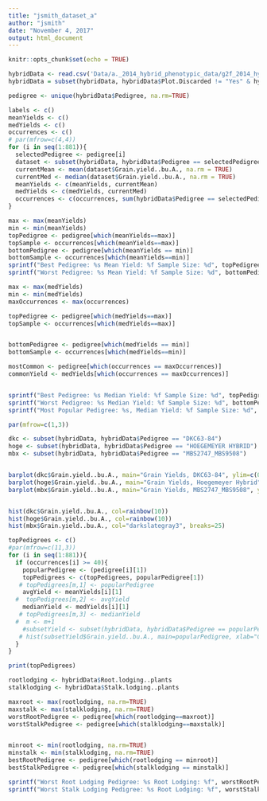 ```yaml
---
title: "jsmith_dataset_a"
author: "jsmith"
date: "November 4, 2017"
output: html_document
---
```


```r
knitr::opts_chunk$set(echo = TRUE)
```


```r
hybridData <- read.csv('Data/a._2014_hybrid_phenotypic_data/g2f_2014_hybrid_raw.csv')
hybridData = subset(hybridData, hybridData$Plot.Discarded != "Yes" & hybridData$Filler != "Yes")

pedigree <- unique(hybridData$Pedigree, na.rm=TRUE)

labels <- c()
meanYields <- c()
medYields <- c()
occurrences <- c()
# par(mfrow=c(4,4))
for (i in seq(1:881)){
  selectedPedigree <- pedigree[i]
  dataset <- subset(hybridData, hybridData$Pedigree == selectedPedigree)
  currentMean <- mean(dataset$Grain.yield..bu.A., na.rm = TRUE)
  currentMed <- median(dataset$Grain.yield..bu.A., na.rm = TRUE)
  meanYields <- c(meanYields, currentMean)
  medYields <- c(medYields, currentMed)
  occurrences <- c(occurrences, sum(hybridData$Pedigree == selectedPedigree))
}

```

```R
max <- max(meanYields)
min <- min(meanYields)
topPedigree <- pedigree[which(meanYields==max)]
topSample <- occurrences[which(meanYields==max)]
bottomPedigree <- pedigree[which(meanYields == min)]
bottomSample <- occurrences[which(meanYields==min)]
sprintf("Best Pedigree: %s Mean Yield: %f Sample Size: %d", topPedigree[1], max, topSample)
sprintf("Worst Pedigree: %s Mean Yield: %f Sample Size: %d", bottomPedigree[1], min, bottomSample)


```
```R
max <- max(medYields)
min <- min(medYields)
maxOccurrences <- max(occurrences)

topPedigree <- pedigree[which(medYields==max)]
topSample <- occurrences[which(medYields==max)]


bottomPedigree <- pedigree[which(medYields == min)]
bottomSample <- occurrences[which(medYields==min)]

mostCommon <- pedigree[which(occurrences == maxOccurrences)]
commonYield <- medYields[which(occurrences == maxOccurrences)]


sprintf("Best Pedigree: %s Median Yield: %f Sample Size: %d", topPedigree[1], max, topSample)
sprintf("Worst Pedigree: %s Median Yield: %f Sample Size: %d", bottomPedigree[1], min, bottomSample)
sprintf("Most Popular Pedigree: %s, Median Yield: %f Sample Size: %d", mostCommon[1], commonYield[1], maxOccurrences)

```


```R
par(mfrow=c(1,3))

dkc <- subset(hybridData, hybridData$Pedigree == "DKC63-84")
hoge <- subset(hybridData, hybridData$Pedigree == "HOEGEMEYER HYBRID")
mbx <- subset(hybridData, hybridData$Pedigree == "MBS2747_MBS9508")


barplot(dkc$Grain.yield..bu.A., main="Grain Yields, DKC63-84", ylim=c(0,315), col=rainbow(20))
barplot(hoge$Grain.yield..bu.A., main="Grain Yields, Hoegemeyer Hybrid", ylim=c(0,315), col=rainbow(20))
barplot(mbx$Grain.yield..bu.A., main="Grain Yields, MBS2747_MBS9508", ylim=c(0,315), col=rainbow(30))


hist(dkc$Grain.yield..bu.A., col=rainbow(10))
hist(hoge$Grain.yield..bu.A., col=rainbow(10))
hist(mbx$Grain.yield..bu.A., col="darkslategray3", breaks=25)
```


```R

topPedigrees <- c()
#par(mfrow=c(11,3))
for (i in seq(1:881)){
  if (occurrences[i] >= 40){
    popularPedigree <- (pedigree[i][1])
    topPedigrees <- c(topPedigrees, popularPedigree[1])
   # topPedigrees[m,1] <- popularPedigree
    avgYield <- meanYields[i][1]
  #  topPedigrees[m,2] <- avgYield
    medianYield <- medYields[i][1]
   # topPedigrees[m,3] <- medianYield
  #  m <- m+1
    #subsetYield <- subset(hybridData, hybridData$Pedigree == popularPedigree)
   # hist(subsetYield$Grain.yield..bu.A., main=popularPedigree, xlab="Crop Yield")
  }
}

print(topPedigrees)

```


```R
rootlodging <- hybridData$Root.lodging..plants
stalklodging <- hybridData$Stalk.lodging..plants

maxroot <- max(rootlodging, na.rm=TRUE)
maxstalk <- max(stalklodging, na.rm=TRUE)
worstRootPedigree <- pedigree[which(rootlodging==maxroot)]
worstStalkPedigree <- pedigree[which(stalklodging==maxstalk)]


minroot <- min(rootlodging, na.rm=TRUE)
minstalk <- min(stalklodging, na.rm=TRUE)
bestRootPedigree <- pedigree[which(rootlodging == minroot)]
bestStalkPedigree <- pedigree[which(stalklodging == minstalk)]

sprintf("Worst Root Lodging Pedigree: %s Root Lodging: %f", worstRootPedigree[1], maxroot[1])
sprintf("Worst Stalk Lodging Pedigree: %s Root Lodging: %f", worstStalkPedigree[1], maxstalk[1])



```